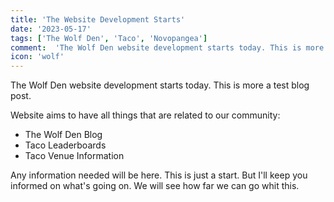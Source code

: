 ```yaml
---
title: 'The Website Development Starts'
date: '2023-05-17'
tags: ['The Wolf Den', 'Taco', 'Novopangea']
comment:  'The Wolf Den website development starts today. This is more a test blog post...'
icon: 'wolf'
---
```


The Wolf Den website development starts today. This is more a test blog post.

Website aims to have all things that are related to our community:

- The Wolf Den Blog
- Taco Leaderboards
- Taco Venue Information

Any information needed will be here. This is just a start. But I'll keep you informed on what's going on. We will see how far we can go whit this.
